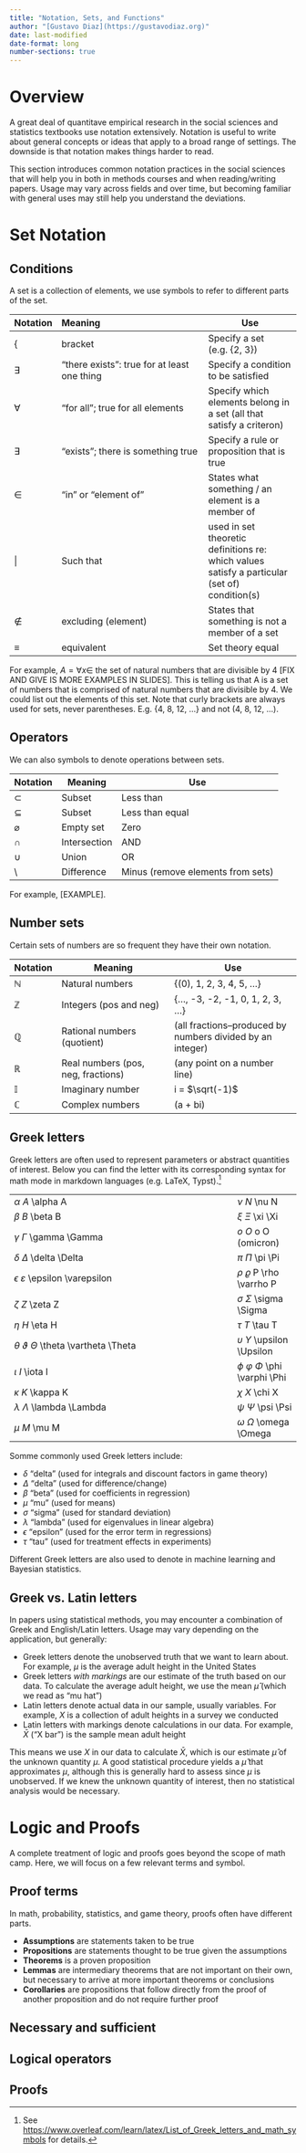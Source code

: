 ```yaml
---
title: "Notation, Sets, and Functions"
author: "[Gustavo Diaz](https://gustavodiaz.org)"
date: last-modified
date-format: long
number-sections: true
---
```


# Overview

A great deal of quantitave empirical research in the social sciences and statistics textbooks use notation extensively. Notation is useful to write about general concepts or ideas that apply to a broad range of settings. The downside is that notation makes things harder to read. 

This section introduces common notation practices in the social sciences that will help you in both in methods courses and when reading/writing papers. Usage may vary across fields and over time, but becoming familiar with general uses may still help you understand the deviations.

# Set Notation

## Conditions

A set is a collection of elements, we use symbols to refer to different parts of the set.

| Notation | Meaning                   | Use 
|:---|:-------------------------|----------------|
{                  | bracket                   | Specify a set (e.g. {2, 3})
$\exists$ | "there exists": true for at least one thing | Specify a condition to be satisfied
$\forall$ |  "for all"; true for all elements  | Specify which elements belong in a set (all that satisfy a criteron)
$\exists$ |  "exists"; there is something true | Specify a rule or proposition that is true
$\in$ |  "in" or "element of"                  | States what something / an element is a member of
\|  | Such that | used in set theoretic definitions re: which values satisfy a particular (set of) condition(s)
$\notin$ | excluding (element) | States that something is not a member of a set
$\equiv$ | equivalent | Set theory equal

For example, $A = \forall x \in$ the set of natural numbers that are divisible by 4 [FIX AND GIVE IS MORE EXAMPLES IN SLIDES]. This is telling us that A is a set of numbers that is comprised of natural numbers that are divisible by 4. We could list out the elements of this set. Note that curly brackets are always used for sets, never parentheses. E.g. {4, 8, 12, ...} and not (4, 8, 12, ...). 


## Operators

We can also symbols to denote operations between sets.

| Notation | Meaning | Use
|---|--------|---------|
$\subset$ |  Subset | Less than
$\subseteq$ |  Subset |  Less than equal
$\varnothing$ |  Empty set | Zero
$\cap$ |  Intersection |  AND
$\cup$ |  Union | OR
$\setminus$ |  Difference | Minus (remove elements from sets)

For example, [EXAMPLE].

## Number sets

Certain sets of numbers are so frequent they have their own notation.

| Notation | Meaning | Use
|---|--------|---------|
$\mathbb{N}$ | Natural numbers | {(0), 1, 2, 3, 4, 5, ...}
$\mathbb{Z}$| Integers (pos and neg) | {..., -3, -2, -1, 0, 1, 2, 3, ...}
$\mathbb{Q}$ | Rational numbers (quotient) | (all fractions--produced by numbers divided by an integer)
$\mathbb{R}$ | Real numbers (pos, neg, fractions) | (any point on a number line) 
$\mathbb{I}$ | Imaginary number |  i = $\sqrt(-1)$ | 
$\mathbb{C}$ | Complex numbers | (a + bi) |

## Greek letters

Greek letters are often used to represent parameters or abstract quantities of interest. Below you can find the letter with its corresponding syntax for math mode in markdown languages (e.g. LaTeX, Typst).^[See <https://www.overleaf.com/learn/latex/List_of_Greek_letters_and_math_symbols> for details.]

|                               |         |
|-------------------------------|---------|
| $\alpha$ $A$ \\alpha A |	$\nu$ $N$ \\nu N |
|	$\beta$	 $B$  \\beta B |	$\xi$ $\Xi$ \\xi \\Xi |
|	$\gamma$ $\Gamma$ \\gamma \\Gamma  |	$o$ $O$ o O (omicron) |
|	$\delta$ $\Delta$	 \\delta \\Delta |	$\pi$ $\Pi$ \\pi \\Pi |
|	$\epsilon$ $\varepsilon$ \\epsilon \\varepsilon	 |	$\rho$ $\varrho$ P \\rho \\varrho P |
|	$\zeta$	$Z$  \\zeta Z  |	$\sigma$ $\Sigma$ \\sigma \\Sigma |
|	$\eta$	$H$  \\eta H |	$\tau$ $T$ \\tau T |
|	$\theta$ $\vartheta$ $\Theta$ \\theta \\vartheta \\Theta	|	$\upsilon$ $\Upsilon$ \\upsilon \\Upsilon |
|	$\iota$ $I$	\\iota I |	$\phi$ $\varphi$ $\Phi$ \\phi  \\varphi \\Phi |
|	$\kappa$ $K$	\\kappa K |	$\chi$ $X$ \\chi X |
|	$\lambda$ $\Lambda$	 \\lambda \\Lambda |	$\psi$ $\Psi$ \\psi \\Psi | 
| $\mu$ $M$ \\mu M |	$\omega$ $\Omega$ \\omega \\Omega

Somme commonly used Greek letters include:

- $\delta$ "delta" (used for integrals and discount factors in game theory)
- $\Delta$ "delta" (used for difference/change)
- $\beta$ "beta" (used for coefficients in regression)
- $\mu$ "mu" (used for means)
- $\sigma$ "sigma" (used for standard deviation)
- $\lambda$ "lambda" (used for eigenvalues in linear algebra)
- $\epsilon$ "epsilon" (used for the error term in regressions)
- $\tau$ "tau" (used for treatment effects in experiments)

Different Greek letters are also used to denote in machine learning and Bayesian statistics.

## Greek vs. Latin letters

In papers using statistical methods, you may encounter a combination of Greek and  English/Latin letters. Usage may vary depending on the application, but generally:

- Greek letters denote the unobserved truth that we want to learn about. For example, $\mu$ is the average adult height in the United States
- Greek letters *with markings* are our estimate of the truth based on our data. To calculate the average adult height, we use the mean $\hat{\mu}$ (which we read as "mu hat")
- Latin letters denote actual data in our sample, usually variables. For example, $X$ is a collection of adult heights in a survey we conducted
- Latin letters with markings denote calculations in our data. For example, $\bar{X}$ ("X bar") is the sample mean adult height

This means we use $X$ in our data to calculate $\bar{X}$, which is our estimate $\hat{\mu}$ of the unknown quantity $\mu$. A good statistical procedure yields a $\hat{\mu}$ that approximates $\mu$, although this is generally hard to assess since $\mu$ is unobserved. If we knew the unknown quantity of interest, then no statistical analysis would be necessary.

# Logic and Proofs

A complete treatment of logic and proofs goes beyond the scope of math camp. Here, we will focus on a few relevant terms and symbol.

## Proof terms

In math, probability, statistics, and game theory, proofs often have different parts.

- **Assumptions** are statements taken to be true
- **Propositions** are statements thought to be true given the assumptions
- **Theorems** is a proven proposition
- **Lemmas** are intermediary theorems that are not important on their own, but necessary to arrive at more important theorems or conclusions
- **Corollaries** are propositions that follow directly from the proof of another proposition and do not require further proof

## Necessary and sufficient

## Logical operators

## Proofs


